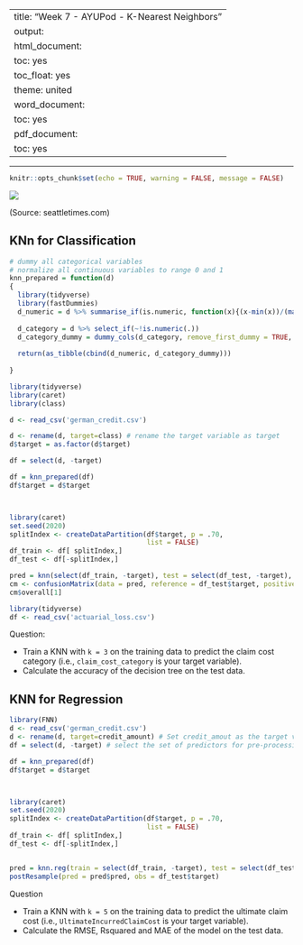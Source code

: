 
---
title: "Week 7 - AYUPod - K-Nearest Neighbors"
output:
  html_document:
    toc: yes
    toc_float: yes
    theme: united
  word_document:
    toc: yes
  pdf_document:
    toc: yes
---

---

```r
knitr::opts_chunk$set(echo = TRUE, warning = FALSE, message = FALSE)
```

![](15.png)

(Source: seattletimes.com)

## KNn for Classification

```r

# dummy all categorical variables
# normalize all continuous variables to range 0 and 1
knn_prepared = function(d)
{
  library(tidyverse)
  library(fastDummies)
  d_numeric = d %>% summarise_if(is.numeric, function(x){(x-min(x))/(max(x)-min(x))})
  
  d_category = d %>% select_if(~!is.numeric(.))
  d_category_dummy = dummy_cols(d_category, remove_first_dummy = TRUE, remove_selected_columns=TRUE)
  
  return(as_tibble(cbind(d_numeric, d_category_dummy)))
  
}
```


```r
library(tidyverse)
library(caret)
library(class)

d <- read_csv('german_credit.csv')

d <- rename(d, target=class) # rename the target variable as target
d$target = as.factor(d$target)

df = select(d, -target)

df = knn_prepared(df)
df$target = d$target



library(caret)
set.seed(2020)
splitIndex <- createDataPartition(df$target, p = .70, 
                                  list = FALSE)
df_train <- df[ splitIndex,]
df_test <- df[-splitIndex,]

pred = knn(select(df_train, -target), test = select(df_test, -target), cl = df_train$target)
cm <- confusionMatrix(data = pred, reference = df_test$target, positive = "1")
cm$overall[1]
```


```r
library(tidyverse)
df <- read_csv('actuarial_loss.csv')
```

Question:

- Train a KNN with `k = 3` on the training data to predict the claim cost category (i.e., `claim_cost_category` is your target variable).  
- Calculate the accuracy of the decision tree on the test data.

## KNN for Regression


```r
library(FNN)
d <- read_csv('german_credit.csv')
d <- rename(d, target=credit_amount) # Set credit_amout as the target variable
df = select(d, -target) # select the set of predictors for pre-processing

df = knn_prepared(df)
df$target = d$target



library(caret)
set.seed(2020)
splitIndex <- createDataPartition(df$target, p = .70, 
                                  list = FALSE)
df_train <- df[ splitIndex,]
df_test <- df[-splitIndex,]


pred = knn.reg(train = select(df_train, -target), test = select(df_test, -target), y = df_train$target, k = 10)
postResample(pred = pred$pred, obs = df_test$target)
```

Question

- Train a KNN with `k = 5` on the training data to predict the ultimate claim cost (i.e., `UltimateIncurredClaimCost` is your target variable).  
- Calculate the RMSE, Rsquared and MAE of the model on the test data.

